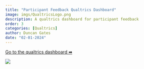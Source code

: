 ```yaml
---
title: "Participant Feedback Qualtrics Dashboard"
image: imgs/QualtricsLogo.png
description: A qualtrics dashboard for participant feedback
order: 3
categories: [Qualtrics]
author: Duncan Gates
date: "02-01-2024"
---
```


[Go to the qualtrics dashboard ➡](https://teachinglab.co1.qualtrics.com/reporting-dashboard/legacy/#/dashboard/6317cbd1f9feca001046524d?pageId=Page_f76e2092-a99b-480c-a9dd-2c4bb5becaee2)

[![](imgs/QualtricsLogo.png)](https://teachinglab.co1.qualtrics.com/reporting-dashboard/legacy/#/dashboard/6317cbd1f9feca001046524d?pageId=Page_f76e2092-a99b-480c-a9dd-2c4bb5becaee)
